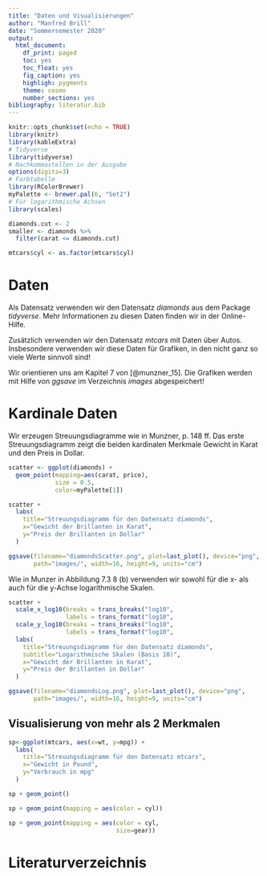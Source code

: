 ```yaml
---
title: "Daten und Visualisierungen"
author: "Manfred Brill"
date: "Sommersemester 2020"
output:
  html_document:
    df_print: paged
    toc: yes
    toc_float: yes
    fig_caption: yes
    highligh: pygments
    theme: cosmo
    number_sections: yes
bibliography: literatur.bib 
---
```


```r
knitr::opts_chunk$set(echo = TRUE)
library(knitr)
library(kableExtra)
# Tidyverse
library(tidyverse)
# Nachkommastellen in der Ausgabe
options(digits=3)
# Farbtabelle
library(RColorBrewer)
myPalette <- brewer.pal(6, "Set2")
# Für logarithmische Achsen
library(scales)

diamonds.cut <- 2
smaller <- diamonds %>%
  filter(carat <= diamonds.cut)

mtcars$cyl <- as.factor(mtcars$cyl)
```

# Daten

Als Datensatz verwenden wir den Datensatz *diamonds* aus dem Package *tidyverse*. Mehr Informationen zu diesen Daten finden
wir in der Online-Hilfe.

Zusätzlich verwenden wir den Datensatz *mtcars* mit Daten über
Autos. Insbesondere verwenden wir diese Daten für Grafiken, in den nicht ganz so viele Werte sinnvoll sind!

Wir orientieren uns am Kapitel 7 von [@munzner_15].
Die Grafiken werden mit Hilfe von *ggsave* im Verzeichnis
*images* abgespeichert!

# Kardinale Daten

Wir erzeugen Streuungsdiagramme wie in Munzner, p. 148 ff.
Das erste Streuungsdiagramm zeigt die beiden kardinalen
Merkmale Gewicht in Karat und den Preis in Dollar.

```r
scatter <- ggplot(diamonds) + 
  geom_point(mapping=aes(carat, price), 
             size = 0.5,
             color=myPalette[1]) 

scatter +
  labs(
    title="Streuungsdiagramm für den Datensatz diamonds", 
    x="Gewicht der Brillanten in Karat", 
    y="Preis der Brillanten in Dollar"
  ) 

ggsave(filename="diamondsScatter.png", plot=last_plot(), device="png",
       path="images/", width=16, height=9, units="cm")
```

Wie in Munzer in Abbildung 7.3 8 (b) verwenden wir sowohl für die x- als auch für die y-Achse logarithmische Skalen.


```r
scatter +
  scale_x_log10(breaks = trans_breaks("log10",                                 function(x) 10^x),
                labels = trans_format("log10",                                       math_format(10^.x))) +
  scale_y_log10(breaks = trans_breaks("log10",                                 function(x) 10^x),
                labels = trans_format("log10",                                 math_format(10^.x))) +
  labs(
    title="Streuungsdiagramm für den Datensatz diamonds", 
    subtitle="Logarithmische Skalen (Basis 10)",
    x="Gewicht der Brillanten in Karat", 
    y="Preis der Brillanten in Dollar"
  )

ggsave(filename="diamondsLog.png", plot=last_plot(), device="png",
       path="images/", width=16, height=9, units="cm")

```


## Visualisierung von mehr als 2 Merkmalen

```r
sp<-ggplot(mtcars, aes(x=wt, y=mpg)) +
  labs(
    title="Streuungsdiagramm für den Datensatz mtcars", 
    x="Gewicht in Pound", 
    y="Verbrauch in mpg"
  ) 

sp + geom_point()

sp + geom_point(mapping = aes(color = cyl))

sp + geom_point(mapping = aes(color = cyl,
                              size=gear))
```


# Literaturverzeichnis
